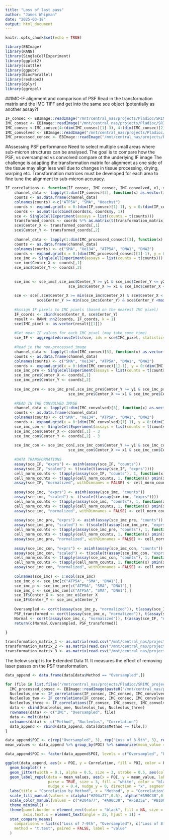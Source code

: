 ```yaml
---
title: "Loss of last pass"
author: "James Whipman"
date: "2025-03-18"
output: html_document
---
```


```r
knitr::opts_chunk$set(echo = TRUE)
```

```r
library(EBImage) 
library(RANN)  
library(SingleCellExperiment)
library(ggplot2)
library(scuttle)
library(ggpubr)
library(BiocParallel)
library(reshape2)
library(dplyr)
library(ggrepel)
```


##IMC-IF alignment and comparison of PSF
Read in the transformation matrix and the IMC TIFF and get into the same sce object (potentially as another assay?)

```r
IF_consec <- EBImage::readImage("/mnt/central_nas/projects/Pladioc/SRIMC_project/Zenodo/Figure_1/Combined_nucleoli_regions.tif", all = TRUE, type = "tiff")
IMC_consec <- EBImage::readImage("/mnt/central_nas/projects/Pladioc/SRIMC_project/Zenodo/Figure_1/Nucleoli_HRIMC_unprocessed.tiff", all = TRUE, type = "tiff")
IMC_consec <-IMC_consec[4:(dim(IMC_consec)[1]-3), 4:(dim(IMC_consec)[2]-3), 1:5]
IMC_convolved <- EBImage::readImage("/mnt/central_nas/projects/Pladioc/SRIMC_project/Zenodo/Figure_1/convolved_size_retained.tiff", all = TRUE, type = "tiff")
IMC_processed_consec <- EBImage::readImage("/mnt/central_nas/projects/Pladioc/SRIMC_project/Zenodo/Figure_1/processed_x0_7.0.tiff", all = TRUE, type = "tiff")
```


#Assessing PSF performance
Need to select multiple small areas where sub-micron structures can be analysed. The goal is to compare how the PSF, vs oversampled vs convolved compare ot the underlying IF image
The challenge is adapting the transformation matrix for alignment as one side of the tissue may align less well due to changes in tissue processing, drying, warping etc. 
Transformation matrices must be developed for each area to fine tune the alignment to sub-micron accuracy. 

```r
IF_correlations <- function(IF_consec, IMC_consec, IMC_convolved, x1, x2, y1, y2, transformation_matrix) {
    channel_data <- lapply(1:dim(IF_consec)[3], function(x) as.vector(imageData(IF_consec)[,,x]))
    counts <- as.data.frame(channel_data)
    colnames(counts) <-c("ATP5A", "SMA", "Hoechst")
    coords <- expand.grid(x = 0:(dim(IF_consec)[1]-1), y = 0:(dim(IF_consec)[2]-1))
    coords <- as.matrix(cbind(coords$x, coords$y, 1))
    sce <- SingleCellExperiment(assays = list(counts = t(counts)))
    transformed_coords <- coords %*% as.matrix(t(transformation_matrix))
    sce$Center_X <- transformed_coords[,1]
    sce$Center_Y <- transformed_coords[,2]
    
    channel_data <- lapply(1:dim(IMC_processed_consec)[3], function(x) as.vector(imageData(IMC_processed_consec)[,,x]))
    counts <- as.data.frame(channel_data)
    colnames(counts) <- c("SMA", "Xe134", "ATP5A", "DNA1", "DNA2")
    coords <- expand.grid(x = 0:(dim(IMC_processed_consec)[1]-1), y = 0:(dim(IMC_processed_consec)[2]-1))
    sce_imc <- SingleCellExperiment(assays = list(counts = t(counts)))
    sce_imc$Center_X <- coords[,1]
    sce_imc$Center_Y <- coords[,2]
    
    
    sce_imc <- sce_imc[,sce_imc$Center_Y >= y1 & sce_imc$Center_Y <= y2 &
                            sce_imc$Center_X >= x1 & sce_imc$Center_X <= x2]
    
    sce <- sce[,sce$Center_X >= min(sce_imc$Center_X) & sce$Center_X < max(sce_imc$Center_X) &
              sce$Center_Y >= min(sce_imc$Center_Y) & sce$Center_Y <max(sce_imc$Center_Y)]
    
    #Assign IF pixels to IMC pixels (based on the nearest IMC pixel)
    IF_coords <- cbind(sce$Center_X, sce$Center_Y)
    result <- RANN::nn2(coords, IF_coords, k = 1)
    sce$IMC_pixel <- as.vector(result[[1]])
    
    #Get mean IF values for each IMC pixel (may take some time)
    sce_IF <- aggregateAcrossCells(sce, ids = sce$IMC_pixel, statistics = "mean", use.assay.type = "counts", BPPARAM = MulticoreParam(RNGseed = 220427))
    
    #Read in the non-processed_image
    channel_data <- lapply(1:dim(IMC_consec)[3], function(x) as.vector(imageData(IMC_consec)[,,x]))
    counts <- as.data.frame(channel_data)
    colnames(counts) <- c("SMA", "Xe134", "ATP5A", "DNA1", "DNA2")
    coords <- expand.grid(x = 0:(dim(IMC_consec)[1]-1), y = 0:(dim(IMC_consec)[2]-1))
    sce_imc_pre <- SingleCellExperiment(assays = list(counts = t(counts)))
    sce_imc_pre$Center_X <- coords[,1]
    sce_imc_pre$Center_Y <- coords[,2]
    
    sce_imc_pre <- sce_imc_pre[,sce_imc_pre$Center_Y >= y1 & sce_imc_pre$Center_Y <= y2 &
                            sce_imc_pre$Center_X >= x1 & sce_imc_pre$Center_X <= x2]
    
    #READ IN THE CONVOLVED IMAGE
    channel_data <- lapply(1:dim(IMC_convolved)[3], function(x) as.vector(imageData(IMC_convolved)[,,x]))
    counts <- as.data.frame(channel_data)
    colnames(counts) <- c("SMA", "Xe134", "ATP5A", "DNA1", "DNA2")
    coords <- expand.grid(x = 0:(dim(IMC_convolved)[1]-1), y = 0:(dim(IMC_convolved)[2]-1))
    sce_imc_con <- SingleCellExperiment(assays = list(counts = t(counts)))
    sce_imc_con$Center_X <- coords[,1] - 3
    sce_imc_con$Center_Y <- coords[,2] - 3
    
    sce_imc_con <- sce_imc_con[,sce_imc_con$Center_Y >= y1 & sce_imc_con$Center_Y <= y2 &
                            sce_imc_con$Center_X >= x1 & sce_imc_con$Center_X <= x2]
    
    #DATA TRANSFORMATIONS
    assay(sce_IF, "exprs") <- asinh(assay(sce_IF, "counts"))
    assay(sce_IF, "scaled") <- t(scale(t(assay(sce_IF, "exprs"))))
    cell_norm_counts <- t(apply(assay(sce_IF, "counts"), 1, function(x)(x-min(x))/(quantile(x, 0.99)-min(x))))
    cell_norm_counts <- t(apply(cell_norm_counts, 1, function(x) pmin(x, 1)))
    assay(sce_IF, "normalized", withDimnames = FALSE) <- cell_norm_counts
    
    assay(sce_imc, "exprs") <- asinh(assay(sce_imc, "counts"))
    assay(sce_imc, "scaled") <- t(scale(t(assay(sce_imc, "exprs"))))
    cell_norm_counts <- t(apply(assay(sce_imc, "counts"), 1, function(x)(x-min(x))/(quantile(x, 0.99)-min(x))))
    cell_norm_counts <- t(apply(cell_norm_counts, 1, function(x) pmin(x, 1)))
    assay(sce_imc, "normalized", withDimnames = FALSE) <- cell_norm_counts
    
    assay(sce_imc_pre, "exprs") <- asinh(assay(sce_imc_pre, "counts"))
    assay(sce_imc_pre, "scaled") <- t(scale(t(assay(sce_imc_pre, "exprs"))))
    cell_norm_counts <- t(apply(assay(sce_imc_pre, "counts"), 1, function(x)(x-min(x))/(quantile(x, 0.99)-min(x))))
    cell_norm_counts <- t(apply(cell_norm_counts, 1, function(x) pmin(x, 1)))
    assay(sce_imc_pre, "normalized", withDimnames = FALSE) <- cell_norm_counts
    
    assay(sce_imc_con, "exprs") <- asinh(assay(sce_imc_con, "counts"))
    assay(sce_imc_con, "scaled") <- t(scale(t(assay(sce_imc_con, "exprs"))))
    cell_norm_counts <- t(apply(assay(sce_imc_con, "counts"), 1, function(x)(x-min(x))/(quantile(x, 0.99)-min(x))))
    cell_norm_counts <- t(apply(cell_norm_counts, 1, function(x) pmin(x, 1)))
    assay(sce_imc_con, "normalized", withDimnames = FALSE) <- cell_norm_counts
    
    colnames(sce_imc) <- 1:ncol(sce_imc)
    sce_imc_o <- sce_imc[c("ATP5A", "SMA", "DNA1"),]
    sce_imc_p <- sce_imc_pre[c("ATP5A", "SMA", "DNA1"),]
    sce_imc_c <- sce_imc_con[c("ATP5A", "SMA", "DNA1"),]
    sce_IF$Center_X <- sce_imc_o$Center_X
    sce_IF$Center_Y <- sce_imc_o$Center_Y
    
    Oversampled <- cor(t(assay(sce_imc_p, "normalized")), t(assay(sce_IF, "normalized")),  method = "spearman")[3,3]
    PSF_transformed <- cor(t(assay(sce_imc_o, "normalized")), t(assay(sce_IF, "normalized")),  method = "spearman")[3,3]
    Normal <- cor(t(assay(sce_imc_c, "normalized")), t(assay(sce_IF, "normalized")), method = "spearman")[3,3]
    return(c(Normal,Oversampled, PSF_transformed))
    
}
```

```r
transformation_matrix_1 <- as.matrix(read.csv("/mnt/central_nas/projects/Pladioc/SRIMC_project/Zenodo/Figure_1/transformation_matrix_1.csv"))
transformation_matrix_2 <- as.matrix(read.csv("/mnt/central_nas/projects/Pladioc/SRIMC_project/Zenodo/Figure_1/transformation_matrix_2.csv"))
transformation_matrix_3 <- as.matrix(read.csv("/mnt/central_nas/projects/Pladioc/SRIMC_project/Zenodo/Figure_1/transformation_matrix_3.csv"))
```


The below script is for Extended Data 1f. It measures the effect of removing laser passes on the PSF transformation.
```r
data_append <- data.frame(data[data$Method == "Oversampled",])

for (file in list.files("/mnt/central_nas/projects/Pladioc/SRIMC_project/Zenodo/Extended_Data_1/img_last_pass/")) {
  IMC_processed_consec <- EBImage::readImage(paste0("/mnt/central_nas/projects/Pladioc/SRIMC_project/Zenodo/Extended_Data_1/img_last_pass/", file), all = TRUE, type = "tiff")
  Nucleolus_one <- IF_correlations(IF_consec, IMC_consec, IMC_convolved, 1554, 1566, 369, 375, transformation_matrix_1)
  Nucleolus_two <- IF_correlations(IF_consec, IMC_consec, IMC_convolved, 1265, 1276, 268, 274, transformation_matrix_2)
  Nucleolus_three <- IF_correlations(IF_consec, IMC_consec, IMC_convolved, 1582, 1593, 363, 369, transformation_matrix_3)
  data <- cbind(Nucleolus_one, Nucleolus_two, Nucleolus_three)
  rownames(data) <- c("IMC", "Oversampled", file)
  data <- melt(data)
  colnames(data) <- c("Method", "Nucleolus", "Correlation")
  data_append <- rbind(data_append, data[data$Method == file,])
}

data_append$POI <- c(rep("Oversampled", 3), rep("Loss of 8-9th", 3), rep("Loss of 9th", 3), rep("All passes", 3), rep("Loss of 7-9th", 3))
mean_values <- data_append %>% group_by(POI) %>% summarize(mean_value = mean(Correlation))

```


```r

data_append$POI <- factor(data_append$POI, levels = c("Oversampled", "Loss of 7-9th", "Loss of 8-9th", "Loss of 9th", "All passes"))

ggplot(data_append, aes(x = POI, y = Correlation, fill = POI, color = POI)) +
  geom_boxplot() +
  geom_jitter(width = 0.1, alpha = 0.5, size = 3, stroke = 0.5, aes(color = POI)) +
  geom_label_repel(data = mean_values, aes(x = POI, y = mean_value, label = sprintf("hat(mu)== %.2f", mean_value)), 
                   parse = TRUE, size = 3, fill = "white", color = "black", 
                   nudge_x = 0.4, nudge_y = 0, direction = "x", segment.linetype = 4) +
  labs(title = "Correlation by Method", x = "Method", y = "Correlation") +        # Add text labels on top of bars
  scale_fill_manual(values = c(alpha("#204a77",0.5), alpha("#A90C38",0.6), alpha("#F5B35E", 0.6), alpha("#B10065",0.6),  alpha("#740580",0.6))) + 
  scale_color_manual(values = c("#204a77", "#A90C38", "#F5B35E", "#B10065", "#740580")) +
  theme_minimal() +
  theme(panel.border = element_rect(color = "black", fill = NA, size = 1),
        axis.text.x = element_text(angle = 25, hjust = 1)) +
  stat_compare_means(
    comparisons = list(c("Loss of 7-9th", "Oversampled"), c("Loss of 8-9th", "Oversampled"),c("Loss of 9th", "Oversampled"),c("All passes", "Oversampled")),
    method = "t.test", paired = FALSE, label = "value"
  )


```


